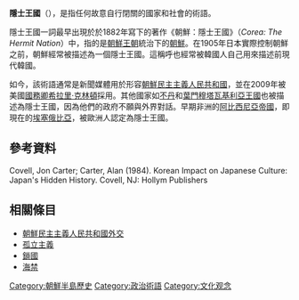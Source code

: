 '''隱士王國'''（{{lang-en|Hermit kingdom}}），是指任何故意自行閉關的國家和社會的術語。

隱士王國一詞最早出現於{{link-en|威廉·艾略特·格里菲斯|William Elliot Griffis}}於1882年寫下的著作《朝鮮：隱士王國》（''Corea: The Hermit Nation''）中，指的是[[朝鮮王朝|朝鮮王朝]]統治下的[[朝鮮_(稱謂)|朝鮮]]。在1905年日本實際控制朝鮮之前，朝鮮經常被描述為一個隱士王國。這稱呼也經常被韓國人自己用來描述前現代韓國。

如今，該術語通常是新聞媒體用於形容[[朝鮮民主主義人民共和國|朝鮮民主主義人民共和國]]，並在2009年被美國[[美国国务卿|國務卿]][[希拉里·克林頓|希拉里·克林頓]]採用。其他國家如[[不丹|不丹]]和[[葉門穆塔瓦基利亞王國|葉門穆塔瓦基利亞王國]]也被描述為隱士王國，因為他們的政府不願與外界對話。早期非洲的[[阿比西尼亞帝國|阿比西尼亞帝國]]，即現在的[[埃塞俄比亞|埃塞俄比亞]]，被歐洲人認定為隱士王國。

==參考資料==
Covell, Jon Carter; Carter, Alan (1984). Korean Impact on Japanese Culture: Japan's Hidden History. Covell, NJ: Hollym Publishers

==相關條目==
*[[朝鮮民主主義人民共和國外交|朝鮮民主主義人民共和國外交]]
*[[孤立主義|孤立主義]]
*[[鎖國_(日本)|鎖國]]
*[[海禁|海禁]]

[[Category:朝鮮半島歷史|Category:朝鮮半島歷史]]
[[Category:政治術語|Category:政治術語]]
[[Category:文化观念|Category:文化观念]]